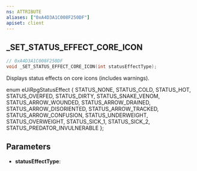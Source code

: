 ```yaml
---
ns: ATTRIBUTE
aliases: ["0xA4D3A1C008F250DF"]
apiset: client
---
```

## _SET_STATUS_EFFECT_CORE_ICON

```c
// 0xA4D3A1C008F250DF
void _SET_STATUS_EFFECT_CORE_ICON(int statusEffectType);
```

Displays status effects on core icons (includes warnings).

enum eUiRpgStatusEffect
{
	STATUS_NONE,
	STATUS_COLD,
	STATUS_HOT,
	STATUS_OVERFED,
	STATUS_DIRTY,
	STATUS_SNAKE_VENOM,
	STATUS_ARROW_WOUNDED,
	STATUS_ARROW_DRAINED,
	STATUS_ARROW_DISORIENTED,
	STATUS_ARROW_TRACKED,
	STATUS_ARROW_CONFUSION,
	STATUS_UNDERWEIGHT,
	STATUS_OVERWEIGHT,
	STATUS_SICK_1,
	STATUS_SICK_2,
	STATUS_PREDATOR_INVULNERABLE
};

## Parameters
* **statusEffectType**: